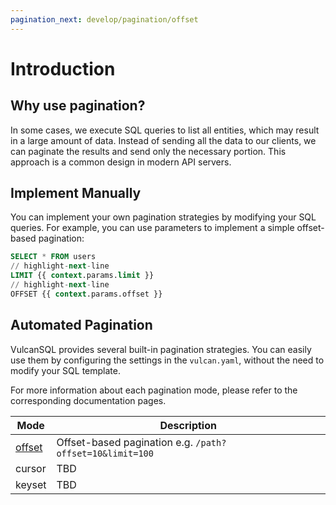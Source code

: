 ```yaml
---
pagination_next: develop/pagination/offset
---
```


# Introduction
## Why use pagination?

In some cases, we execute SQL queries to list all entities, which may result in a large amount of data. Instead of sending all the data to our clients, we can paginate the results and send only the necessary portion. This approach is a common design in modern API servers.

## Implement Manually

You can implement your own pagination strategies by modifying your SQL queries. For example, you can use parameters to implement a simple offset-based pagination:

```sql
SELECT * FROM users
// highlight-next-line
LIMIT {{ context.params.limit }}
// highlight-next-line
OFFSET {{ context.params.offset }}
```

## Automated Pagination
VulcanSQL provides several built-in pagination strategies. You can easily use them by configuring the settings in the `vulcan.yaml`, without the need to modify your SQL template.

For more information about each pagination mode, please refer to the corresponding documentation pages.

| Mode                          | Description                                            |
| ----------------------------- | ------------------------------------------------------ |
| [offset](../develop/pagination/offset) | Offset-based pagination e.g. `/path?offset=10&limit=100` |
| cursor                        | TBD                                                    |
| keyset                        | TBD                                                    |
